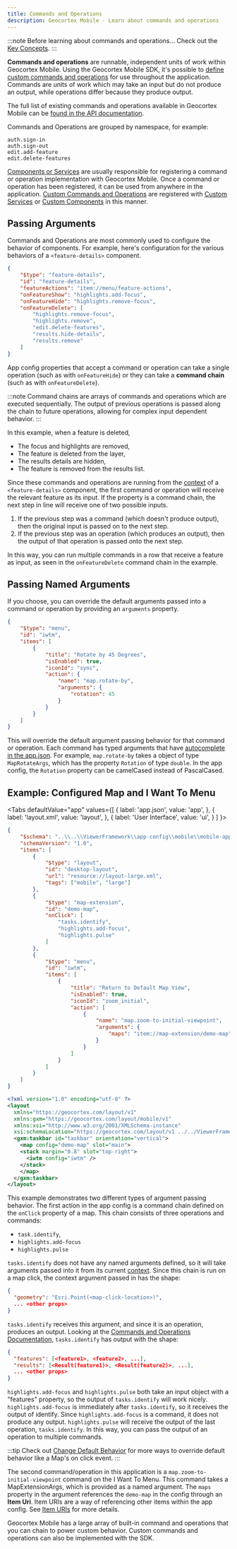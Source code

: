 ```yaml
---
title: Commands and Operations
description: Geocortex Mobile - Learn about commands and operations
---
```



:::note Before learning about commands and operations...
Check out the [Key Concepts](concepts-key-concepts.mdx).
:::

**Commands and operations** are runnable, independent units of work within Geocortex Mobile. Using the Geocortex Mobile SDK, it's possible to [define custom commands and operations](usecases-implement-command-operation.mdx) for use throughout the application. Commands are units of work which may take an input but do not produce an output, while operations differ because they produce output.

The full list of existing commands and operations available in Geocortex Mobile can be [found in the API documentation](api-commands-operations-events.mdx).

Commands and Operations are grouped by namespace, for example:

```
auth.sign-in
auth.sign-out
edit.add-feature
edit.delete-features
```

[Components or Services](concepts-components-services.mdx) are usually responsible for registering a command or operation implementation with Geocortex Mobile. Once a command or operation has been registered, it can be used from anywhere in the application. [Custom Commands and Operations](usecases-implement-command-operation.mdx) are registered with [Custom Services](usecases-implement-service.mdx) or [Custom Components](usecases-implement-component-with-ui.mdx) in this manner.

## Passing Arguments

Commands and Operations are most commonly used to configure the behavior of components. For example, here's configuration for the various behaviors of a `<feature-details>` component.

```json
{
    "$type": "feature-details",
    "id": "feature-details",
    "featureActions": "item://menu/feature-actions",
    "onFeatureShow": "highlights.add-focus",
    "onFeatureHide": "highlights.remove-focus",
    "onFeatureDelete": [
        "highlights.remove-focus",
        "highlights.remove",
        "edit.delete-features",
        "results.hide-details",
        "results.remove"
    ]
}
```

App config properties that accept a command or operation can take a single operation (such as with `onFeatureHide`) or they can take a **command chain** (such as with `onFeatureDelete`).

:::note
Command chains are arrays of commands and operations which are executed sequentially. The output of previous operations is passed along the chain to future operations, allowing for complex input dependent behavior.
:::

In this example, when a feature is deleted,

-   The focus and highlights are removed,
-   The feature is deleted from the layer,
-   The results details are hidden,
-   The feature is removed from the results list.

Since these commands and operations are running from the [context](https://docs.geocortex.com/webviewer/latest/admin-help/Default.htm#gwv/add-a-workflow-to-an-app.htm#use-the-menu-context-as-a-workflow-input) of a `<feature-details>` component, the first command or operation will receive the relevant feature as its input. If the property is a command chain, the next step in line will receive one of two possible inputs.

1. If the previous step was a command (which doesn't produce output), then the original input is passed on to the next step.
2. If the previous step was an operation (which produces an output), then the output of that operation is passed onto the next step.

In this way, you can run multiple commands in a row that receive a feature as input, as seen in the `onFeatureDelete` command chain in the example.

## Passing Named Arguments

If you choose, you can override the default arguments passed into a command or operation by providing an `arguments` property.

```json
{
    "$type": "menu",
    "id": "iwtm",
    "items": [
        {
            "title": "Rotate by 45 Degrees",
            "isEnabled": true,
            "iconId": "sync",
            "action": {
                "name": "map.rotate-by",
                "arguments": {
                    "rotation": 45
                }
            }
        }
    ]
}
```

<!-- TODO-After-API change autocomplete linting note to API definitions -->

This will override the default argument passing behavior for that command or operation. Each command has typed arguments that have [autocomplete in the app.json](concepts-advanced-config.mdx#schema-properties). For example, `map.rotate-by` takes a object of type `MapRotateArgs`, which has the property `Rotation` of type `double`. In the app config, the `Rotation` property can be camelCased instead of PascalCased.

## Example: Configured Map and I Want To Menu

<Tabs
  defaultValue="app"
  values={[
    { label: 'app.json', value: 'app', },
    { label: 'layout.xml', value: 'layout', },
    { label: 'User Interface', value: 'ui', }
  ]
}>
<TabItem value="app">

```json
{
    "$schema": "..\\..\\ViewerFramework\\app-config\\mobile\\mobile-app-config.schema.json",
    "schemaVersion": "1.0",
    "items": [
        {
            "$type": "layout",
            "id": "desktop-layout",
            "url": "resource://layout-large.xml",
            "tags": ["mobile", "large"]
        },
        {
            "$type": "map-extension",
            "id": "demo-map",
            "onClick": [
                "tasks.identify",
                "highlights.add-focus",
                "highlights.pulse"
            ]
        },
        {
            "$type": "menu",
            "id": "iwtm",
            "items": [
                {
                    "title": "Return to Default Map View",
                    "isEnabled": true,
                    "iconId": "zoom_initial",
                    "action": [
                        {
                            "name": "map.zoom-to-initial-viewpoint",
                            "arguments": {
                                "maps": "item://map-extension/demo-map"
                            }
                        }
                    ]
                }
            ]
        }
    ]
}
```

</TabItem>
<TabItem value="layout">

```xml
<?xml version="1.0" encoding="utf-8" ?>
<layout
  xmlns="https://geocortex.com/layout/v1"
  xmlns:gxm="https://geocortex.com/layout/mobile/v1"
  xmlns:xsi="http://www.w3.org/2001/XMLSchema-instance"
  xsi:schemaLocation="https://geocortex.com/layout/v1 ../../ViewerFramework/layout/layout-mobile.xsd">
  <gxm:taskbar id="taskbar" orientation="vertical">
    <map config="demo-map" slot="main">
    <stack margin="0.8" slot="top-right">
      <iwtm config="iwtm" />
    </stack>
    </map>
  </gxm:taskbar>
</layout>
```

</TabItem>
<TabItem value="ui">
  <DemoVideo src={useBaseUrl("video/commands-operations-demo.webm")} />
</TabItem>
</Tabs>

This example demonstrates two different types of argument passing behavior. The first action in the app config is a command chain defined on the `onClick` property of a map. This chain consists of three operations and commands:

-   `task.identify`,
-   `highlights.add-focus`
-   `highlights.pulse`

`tasks.identify` does not have any named arguments defined, so it will take arguments passed into it from its current [context](https://docs.geocortex.com/webviewer/latest/admin-help/Default.htm#gwv/add-a-workflow-to-an-app.htm#use-the-menu-context-as-a-workflow-input). Since this chain is run on a map click, the context argument passed in has the shape:

```json
{
  "geometry": "Esri.Point(<map-click-location>)",
  ... <other props>
}
```

<!-- TODO - tasks.identify operation direct link -->

`tasks.identify` receives this argument, and since it is an operation, produces an output. Looking at the [Commands and Operations Documentation](api-commands-operations.mdx), `tasks.identify` has output with the shape:

```json
{
  "features": [<feature1>, <feature2>, ...],
  "results": [<Result(feature1)>, <Result(feature2)>, ...],
  ... <other props>
}
```

`highlights.add-focus` and `highlights.pulse` both take an input object with a "features" property, so the output of `tasks.identify` will work nicely. `highlights.add-focus` is immediately after `tasks.identify`, so it receives the output of identify. Since `highlights.add-focus` is a command, it does not produce any output. `highlights.pulse` will receive the output of the last operation, `tasks.identify`. In this way, you can pass the output of an operation to multiple commands.

:::tip
Check out [Change Default Behavior](usecases-change-default-behavior.mdx) for more ways to override default behavior like a Map's on click event.
:::

<!-- TODO-API - direct link to MapExtensionArgs -->

The second command/operation in this application is a `map.zoom-to-initial-viewpoint` command on the I Want To Menu. This command takes a MapExtensionArgs, which is provided as a named argument. The `maps` property in the argument references the `demo-map` in the config through an **Item Uri**. Item URIs are a way of referencing other items within the app config. See [Item URIs](concepts-advanced-config.mdx#item-uris-and-resource-uris) for more details.

Geocortex Mobile has a large array of built-in command and operations that you can chain to power custom behavior. Custom commands and operations can also be implemented with the SDK.

<UseCaseContainer>
    <UseCaseCard
        title="Commands and Operations Schema"
        description="Check out the available commands and operations"
        link="api-commands-operations"
    />
    <UseCaseCard
        title="Configure Commands and Operations"
        description="Change built-in behavior or add new behavior using app config and layout"
        link="usecases-change-default-behavior"
    />
    <UseCaseCard
        title="Build your own Commands and Operations"
        description="Use the SDK to implement custom commands and operations"
        link="usecases-implement-command-operation"
    />
    <UseCaseCard
        title="Learn about Events built into Geocortex Mobile"
        description="Learn about the global event infrastructure in Geocortex Mobile"
        link="concepts-events"
    />
</UseCaseContainer>
